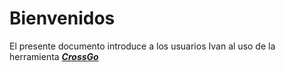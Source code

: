 # Bienvenidos {.unnumbered}

El presente documento introduce a los usuarios Ivan al uso de la herramienta [***CrossGo***](https://metrikatools.com/hub/)
